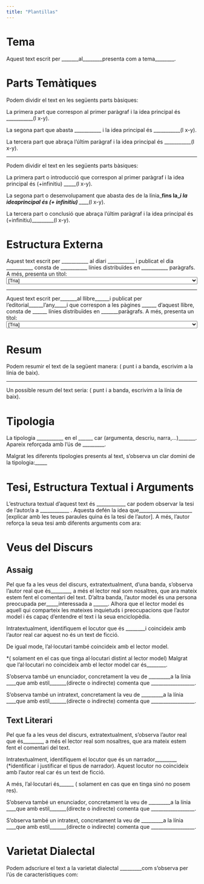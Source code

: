 ```yaml
---
title: "Plantillas"
---
```


# Tema

Aquest text escrit per _______al________presenta com a tema________.

 
# Parts Temàtiques

Podem dividir el text en les següents parts bàsiques:

La primera part que correspon al primer paràgraf i la idea principal és ___________(l x-y).

La segona part que abasta ___________ i la idea principal és ___________(l x-y).

La tercera part que abraça l’últim paràgraf i la idea principal és ___________(l x-y).

<hr/>

Podem dividir el text en les següents parts bàsiques:

La primera part o introducció que correspon al primer paràgraf i la idea principal és (+infinitiu) _____(l x-y).

La segona part o desenvolupament que abasta des de la línia___fins la__i la ideaprincipal és (+ infinitiu) _______(l x-y).

La tercera part o conclusió que abraça l’últim paràgraf i la idea principal és (+infinitiu)_________(l x-y).

# Estructura Externa

Aquest text escrit per ___________ al diari ___________ i publicat el dia  ___________ consta de ___________ línies distribuïdes en ___________ paràgrafs. A més, presenta un títol:<select>
<option>[Tria]</option>
<option>
TEMÀTIC car guarda una relació directa amb el tema del text.</option>
<option>REMÀTIC car no guarda relació amb el tema del text.</option>
<option> PARCIALMENT TEMÀTIC car guarda relació amb el tema del text però no és una </option>relació completa. </select>

<hr/>
Aquest text escrit per_______al llibre______i publicat per l’editorial______l’any_____i que correspon a les pàgines ______ d’aquest llibre, consta de ______ línies distribuïdes en _______paràgrafs. A més, presenta un títol:
<select>
<option>[Tria]</option>
<option>
TEMÀTIC car guarda una relació directa amb el tema del text.</option>
<option>REMÀTIC car no guarda relació amb el tema del text.</option>
<option> PARCIALMENT TEMÀTIC car guarda relació amb el tema del text però no és una </option>relació completa. </select>

# Resum

Podem resumir el text de la següent manera: ( punt i a banda, escrivim a la línia de baix).

<hr/>
Un possible resum del text seria: ( punt i a banda, escrivim a la línia de baix).

# Tipologia

La tipologia ___________ en el ______ car (argumenta, descriu, narra,...)_______. Apareix reforçada amb l'ús de _________.


Malgrat les diferents tipologies presents al text, s'observa un clar domini de la tipologia:_____

# Tesi, Estructura Textual i Arguments

L’estructura textual d’aquest text és ____________ car podem observar la tesi de l’autor/a a ____________ . Aquesta defén la idea que______________________ [explicar amb les teues paraules quina és la tesi de l’autor]. A més, l’autor reforça la seua tesi amb diferents arguments com ara:

# Veus del Discurs
## Assaig

Pel que fa a les veus del discurs, extratextualment, d’una banda, s’observa l’autor real que és________, a més el lector real som nosaltres, que ara mateix estem fent el comentari del text. D’altra banda, l’autor model és una persona preocupada per_____interessada a ______. Alhora que el lector model és aquell qui comparteix les mateixes inquietuds i preocupacions que l’autor model i és capaç d’entendre el text i la seua enciclopèdia.

Intratextualment, identifiquem el locutor que és ________i coincideix amb l’autor real car aquest no és un text de ficció.

De igual mode, l’al·locutari també coincideix amb el lector model.

*( solament en el cas que tinga al·locutari distint al lector model) Malgrat que l’al·locutari no coincideix amb el lector model car és________. 

S’observa també un enunciador, concretament la veu de _________a la línia ____que amb estil_______(directe o indirecte) comenta que __________________.

S’observa també un intratext, concretament la veu de _________a la línia ____que amb estil_______(directe o indirecte) comenta que __________________.

## Text Literari

Pel que fa a les veus del discurs, extratextualment, s’observa l’autor real que és________, a més el lector real som nosaltres, que ara mateix estem fent el comentari del text.
    
Intratextualment, identifiquem el locutor que és un narrador_________ (*identificar i justificar el tipus de narrador). Aquest locutor no coincideix amb l’autor real car és un text de ficció.
    
A més, l’al·locutari és______ ( solament en cas que en tinga sinó no posem res).

S’observa també un enunciador, concretament la veu de _________a la línia ____que amb estil_______(directe o indirecte) comenta que __________________. 

S’observa també un intratext, concretament la veu de _________a la línia ____que amb estil_______(directe o indirecte) comenta que __________________.


# Varietat Dialectal

Podem adscriure el text a la varietat dialectal _________com s’observa per l’ús de característiques com:

